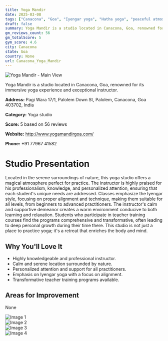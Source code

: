 ```yaml
---
title: Yoga Mandir
date: 2025-03-08
tags: ["Canacona", "Goa", "Iyengar yoga", "Hatha yoga", "peaceful atmosphere", "personalized instruction", "Canacona"]  
draft: false
summary: Yoga Mandir is a studio located in Canacona, Goa, renowned for its immersive yoga experience and exceptional instructor.
gm_reviews_count: 56
gm_totalScore: 5
gym_score: 4.6
city: Canacona
state: Goa
country: None
url: Canacona_Yoga_Mandir
---
```


<div className="aspect-[16/9] relative my-8">
  <img 
    src="https://lh5.googleusercontent.com/p/AF1QipM7rUvgd84mmqxa8vnzHr2mgHeSZCV7g5SB0km0=w1920-h1080-k-no"
    alt="Yoga Mandir - Main View"
    className="object-cover absolute inset-0 w-full h-full rounded-lg"
  />
</div>

Yoga Mandir is a studio located in Canacona, Goa, renowned for its immersive yoga experience and exceptional instructor.

**Address:** Pagi Wara 17/1, Palolem Down St, Palolem, Canacona, Goa 403702, India

**Category:** Yoga studio

**Score:** 5 based on 56 reviews

**Website:** http://www.yogamandirgoa.com/

**Phone:** +91 77967 41582

# Studio Presentation

Located in the serene surroundings of nature, this yoga studio offers a magical atmosphere perfect for practice. The instructor is highly praised for his professionalism, knowledge, and personalized attention, ensuring that each student's unique needs are addressed. Classes emphasize the Iyengar style, focusing on proper alignment and technique, making them suitable for all levels, from beginners to advanced practitioners. The instructor's calm and supportive demeanor creates a warm environment conducive to both learning and relaxation. Students who participate in teacher training courses find the programs comprehensive and transformative, often leading to deep personal growth during their time there. This studio is not just a place to practice yoga; it's a retreat that enriches the body and mind.

## Why You'll Love It

- Highly knowledgeable and professional instructor.
- Calm and serene location surrounded by nature.
- Personalized attention and support for all practitioners.
- Emphasis on Iyengar yoga with a focus on alignment.
- Transformative teacher training programs available.

## Areas for Improvement

None

<div className="grid grid-cols-1 xl:grid-cols-2 gap-4 my-8">
<div className="aspect-[4/3] relative"><img src="https://lh3.googleusercontent.com/p/AF1QipP6GlZ1t_LZ0QlIvck3v01dutNquh3Qoq9Pvlfm=w1920-h1080-k-no" alt="Image 1" className="object-cover absolute inset-0 w-full h-full rounded-lg" /></div>
<div className="aspect-[4/3] relative"><img src="https://lh5.googleusercontent.com/p/AF1QipN9VumHUzGDkn-3-e2zGlpgJJLM-dJbXc_Nty_Y=w1920-h1080-k-no" alt="Image 2" className="object-cover absolute inset-0 w-full h-full rounded-lg" /></div>
<div className="aspect-[4/3] relative"><img src="https://lh5.googleusercontent.com/p/AF1QipNFFv_Px2SXFw-t5th958v8q-DYwgA0np4wzrip=w1920-h1080-k-no" alt="Image 3" className="object-cover absolute inset-0 w-full h-full rounded-lg" /></div>
<div className="aspect-[4/3] relative"><img src="https://lh5.googleusercontent.com/p/AF1QipOQMo6xXLiTn9zuFVBflmePvq8imNQ-uZdOBDFa=w1920-h1080-k-no" alt="Image 4" className="object-cover absolute inset-0 w-full h-full rounded-lg" /></div>
</div>